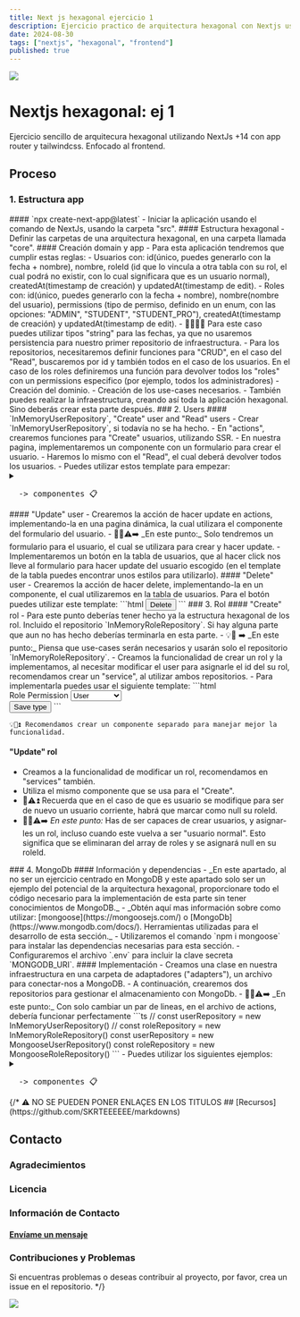 ```yaml
---
title: Next js hexagonal ejercicio 1
description: Ejercicio practico de arquitectura hexagonal con Nextjs usando app router
date: 2024-08-30
tags: ["nextjs", "hexagonal", "frontend"]
published: true
---
```


<img src="https://user-images.githubusercontent.com/73097560/115834477-dbab4500-a447-11eb-908a-139a6edaec5c.gif" />

# Nextjs hexagonal: ej 1

Ejercicio sencillo de arquitecura hexagonal utilizando NextJs +14 con app router y tailwindcss. Enfocado al frontend.

## Proceso

### 1. Estructura app
<Callout role="verificado" type="warning">
#### `npx create-next-app@latest`
- Iniciar la aplicación usando el comando de NextJs, usando la carpeta "src".
#### Estructura hexagonal
- Definir las carpetas de una arquitectura hexagonal, en una carpeta llamada "core".
#### Creación domain y app
- Para esta aplicación tendremos que cumplir estas reglas:
  - Usuarios con: id(único, puedes generarlo con la fecha + nombre), nombre, roleId (id que lo vincula a otra tabla con su rol, el cual podrá no existir, con lo cual significara que es un usuario normal), createdAt(timestamp de creación) y updatedAt(timestamp de edit).
  - Roles con: id(único, puedes generarlo con la fecha + nombre), nombre(nombre del usuario), permissions (tipo de permiso, definido en un enum, con las opciones: "ADMIN", "STUDENT", "STUDENT_PRO"), createdAt(timestamp de creación) y updatedAt(timestamp de edit).
  - 🙋‍♂️💡⏫ Para este caso puedes utilizar tipos "string" para las fechas, ya que no usaremos persistencia para nuestro primer repositorio de infraestructura.
  - Para los repositorios, necesitaremos definir funciones para "CRUD", en el caso del "Read", buscaremos por id y también todos en el caso de los usuarios. En el caso de los roles definiremos una función para devolver todos los "roles" con un permissions especifico (por ejemplo, todos los administradores)
- Creación del dominio.
- Creación de los use-cases necesarios.
- También puedes realizar la infraestructura, creando así toda la aplicación hexagonal. Sino deberás crear esta parte después.
</Callout>
### 2. Users
<Callout role="verificado" type="warning">
#### `InMemoryUserRepository`, "Create" user and "Read" users
- Crear `InMemoryUserRepository`, si todavía no se ha hecho.
- En "actions", crearemos funciones para "Create" usuarios, utilizando SSR.
- En nuestra pagina, implementaremos un componente con un formulario para crear el usuario.
- Haremos lo mismo con el "Read", el cual deberá devolver todos los usuarios. 
- Puedes utilizar estos template para empezar:
<details>
<summary><pre>  -> componentes 📋</pre></summary>

```html 
  <!-- Componente Create -->
  <div>
      <h2 className="text-2xl font-bold mb-4">Create User</h2>
      <form className="flex h-20 items-center space-x-4">
        <div className="flex space-x-10 h-20 items-center">
          <label htmlFor="name" className="block font-medium text-gray-700">
            Name
          </label>
          <input
            type="text"
            id="name"
            name="name"
            className="mt-1 block w-full p-4 rounded-md border-gray-300 shadow-sm focus:border-primary focus:ring-primary sm:text-sm"
          />
        </div>
        <button
          className="inline-flex items-center px-4 py-4 border border-transparent hover:border-gray-800  text-sm font-medium rounded-md shadow-sm shadow-gray-300 hover:shadow-lg text-gray-500 bg-primary hover:bg-primary-dark focus:outline-none focus:ring-2 focus:ring-offset-2 focus:ring-primary"
        >
          Create User
        </button>
      </form>
    </div>
```

```html
  <!-- Pagina -->
  <main  className="container h-dvh mx-auto py-8 px-4 sm:px-6 lg:px-8">
    <div className="grid grid-cols-1 md:grid-cols-2 gap-8">
    <UserForm/>
    <!-- <UsersTable/> Componente para el "Read" -->
    </div>
  </main>
```

```html
  <!-- Componente Read -->
  <div className="p-6 bg-white shadow-md rounded-lg">
      <h2 className="text-3xl font-semibold mb-6 text-gray-800">Users</h2>
      <div className="overflow-x-auto">
        <table className="min-w-full bg-white border border-gray-300 rounded-lg">
          <thead className="bg-gray-100">
            <tr >
              <th
                scope="col"
                className="px-2 xl:px-6 py-3 text-left text-xs font-semibold text-gray-700 uppercase tracking-wider"
              >
                Name
              </th>
              <th
                scope="col"
                className="px-2 xl:px-6 py-3 text-left text-xs font-semibold text-gray-700 uppercase tracking-wider"
              >
                Edit
              </th>
              <!--Otras acciones-->
            </tr>
          </thead>
          <tbody className="bg-white divide-y divide-gray-200">
            <!--Por cada usuario-->
              <tr className="hover:bg-gray-50">
                <td className="px-2 xl:px-6 py-4 whitespace-nowrap text-sm text-gray-900">
                  [nombre]
                </td>
                <td className="px-2 xl:px-6 py-4 whitespace-nowrap">
                  <a
                    className="text-blue-600 hover:text-blue-800 font-medium"
                  >
                    Edit
                  </Link>
                </td>
                <!--Futuras acciones-->
              </tr>
            <!---->
          </tbody>
        </table>
      </div>
    </div>
```
</details>
#### "Update" user
- Crearemos la acción de hacer update en actions, implementando-la en una pagina dinámica, la cual utilizara el componente del formulario del usuario.
- 🧑‍🎓⚠️➡️ _En este punto:_ Solo tendremos un formulario para el usuario, el cual se utilizara para crear y hacer update.
- Implementaremos un botón en la tabla de usuarios, que al hacer click nos lleve al formulario para hacer update del usuario escogido (en el template de la tabla puedes encontrar unos estilos para utilizarlo).
#### "Delete" user
- Crearemos la acción de hacer delete, implementando-la en un componente, el cual utilizaremos en la tabla de usuarios. Para el botón puedes utilizar este template:
```html
  <button className="text-red-500 hover:text-red-700">
            Delete
  </button>
```
</Callout>
### 3. Rol
<Callout role="verificado" type="warning">
#### "Create" rol
- Para este punto deberías tener hecho ya la estructura hexagonal de los rol. Incluido el repositorio `InMemoryRoleRepository`. Si hay alguna parte que aun no has hecho deberías terminarla en esta parte.
- 💡🧠 ➡️ _En este punto:_ Piensa que use-cases serán necesarios y usarán solo el repositorio `InMemoryRoleRepository`.
- Creamos la funcionalidad de crear un rol y la implementamos, al necesitar modificar el user para asignarle el id del su rol, recomendamos crear un "service", al utilizar ambos repositorios.
- Para implementarla puedes usar el siguiente template:
```html
  <div>
      <label htmlFor="rolePermission" className="sr-only">Role Permission</label>
      <select id="role" name="rolePermission">
          <option value="null">User</option>
          <option value="ADMIN">Admin</option>
          <option value="STUDENT">Student</option>
          <option value="STUDENT_PRO">Student pro</option>
      </select>
  </div>
  <button>Save type</button>
```

    💡🧠⏫ Recomendamos crear un componente separado para manejar mejor la funcionalidad.
#### "Update" rol
- Creamos a la funcionalidad de modificar un rol, recomendamos en "services" también.
- Utiliza el mismo componente que se usa para el "Create".
- 🧠⚠️⏫ Recuerda que en el caso de que es usuario se modifique para ser de nuevo un usuario corriente, habrá que marcar como null su roleId.
- 🧑‍🎓⚠️➡️ _En este punto:_ Has de ser capaces de crear usuarios, y asignar-les un rol, incluso cuando este vuelva a ser "usuario normal". Esto significa que se eliminaran del array de roles y se asignará null en su roleId.
</Callout>
### 4. MongoDb
<Callout role="verificado" type="warning">
#### Información y dependencias
- _En este apartado, al no ser un ejercicio centrado en MongoDB y este apartado solo ser un ejemplo del potencial de la arquitectura hexagonal, proporcionare todo el código necesario para la implementación de esta parte sin tener conocimientos de MongoDB._
- _Obtén aquí mas información sobre como utilizar: [mongoose](https://mongoosejs.com/) o [MongoDb](https://www.mongodb.com/docs/). Herramientas utilizadas para el desarrollo de esta sección._
- Utilizaremos el comando `npm i mongoose` para instalar las dependencias necesarias para esta sección.
- Configuraremos el archivo `.env` para incluir la clave secreta `MONGODB_URI`.
#### Implementación
- Creamos una clase en nuestra infraestructura en una carpeta de adaptadores ("adapters"), un archivo para conectar-nos a MongoDB.
- A continuación, crearemos dos repositorios para gestionar el almacenamiento con MongoDb.
- 🧑‍🎓⚠️➡️ _En este punto:_ Con solo cambiar un par de lineas, en el archivo de actions, debería funcionar perfectamente 
```ts
// const userRepository = new InMemoryUserRepository()
// const roleRepository = new InMemoryRoleRepository()
const userRepository = new MongooseUserRepository()
const roleRepository = new MongooseRoleRepository()
```
- Puedes utilizar los siguientes ejemplos:
<details>
<summary><pre>  -> componentes 📋</pre></summary>


```ts
//src/core/infrastructure/adapters/mongo-db-connection.ts
import mongoose, { Connection } from 'mongoose';

type DBConnection = {
    isConnected: boolean;
  }

export const connectToDB = async ():Promise<Connection> => {
  const connection: DBConnection = {isConnected: false};
  try {
    if (connection.isConnected) return mongoose.connection;
    const db = await mongoose.connect(process.env.MONGODB_URI || "");
    connection.isConnected = db.connections[0].readyState === 1;
    console.log("Connected!");
    return db.connection;
    
  } catch (error: any) {
    throw new Error(error);
  }
};
export abstract class MongoDbConnection {
    private connection: Connection | null = null;
    protected async connect(): Promise<void> {
        if (!this.connection) {
            try {
                this.connection = await connectToDB();
            } catch (error) {
                console.error("Failed to connect to the database:", error);
                throw new Error("Unable to establish database connection");
            }
        }
    }
    public async getConnection(): Promise<Connection> {
        if (!this.connection) {
            await this.connect();
        }
        if (!this.connection) {
            throw new Error("Database connection not established.");
        }
        return this.connection;
    }
}
```

```ts
//src/core/infrastructure/repositories/mongoose-user-repository.ts
import { User } from '@/core/domain/entities/User';
import { UserRepository } from '@/core/domain/repositories/user-repository';
import { UserDocument, UserModel } from '@/models/user-role-schema';
import { MongoDbConnection } from '../adapters/mongo-db-connection';


export class MongooseUserRepository extends MongoDbConnection implements UserRepository {

    async create(user: User): Promise<User> {
        await this.connect();
        const newUser = new UserModel(user)
        const savedUser = await newUser.save()
        console.log("savedUser: ",savedUser)
        return this.documentToUser(savedUser)

    }
    async findById(id: string): Promise<User | null> {
        await this.connect()
        const user = await UserModel.findById(id)
        return user ? this.documentToUser(user) : null
    }
    async update(id: string, name: string, roleId?: string): Promise<User> {
        await this.connect(); // Asegúrate de que la conexión esté establecida
    
        // Busca el usuario por su ID
        const user = await UserModel.findById(id);
        if (!user) throw new Error("Error al encontrar el usuario");
    
        // Actualiza los campos necesarios
        user.name = name;
        user.roleId = roleId !== undefined ? roleId : user.roleId; // Mantiene el valor actual si roleId no se proporciona
        user.updatedAt = Date.now(); // Actualiza la fecha de modificación como timestamp
    
        // Guarda los cambios en la base de datos
        const updatedUser = await user.save();
        console.log("updated user: ",updatedUser)
        return this.documentToUser(updatedUser); // Convierte el documento actualizado a la entidad User
    }
    async delete(id:string):Promise<void> {
        await this.connect()
        const result = await UserModel.deleteOne({_id:id})
        if (result.deletedCount === 0) throw new Error(`User with id ${id} not found`);
    }
    async findAll(): Promise<User[] | null> {
        await this.connect()
        const users = await UserModel.find()
        return users.length > 0 ? users.map(this.documentToUser):null
    }
    async deleteRoleId(id: string): Promise<void> {
        await this.connect()
        const result = await UserModel.updateOne({ _id: id }, { $set: { roleId: null } });
        if (result.matchedCount === 0) throw new Error(`User with id ${id} not found`);
    }
    private documentToUser(doc: UserDocument): User {
        return {
          id: doc._id.toString(),
          name: doc.name,
          roleId: doc.roleId ? doc.roleId.toHexString() : null,
          createdAt: doc.createdAt.toISOString(),
          updatedAt: doc.updatedAt.toISOString()
        };
      }

}
```

```ts
//src/core/infrastructure/repositories/mongoose-role-repository.ts
import { RoleRepository } from "@/core/domain/repositories/role-repository";
import { MongoDbConnection } from "../adapters/mongo-db-connection";
import { Role, RoleType } from "@/core/domain/entities/Role";
import { RoleDocument, RoleModel } from "@/models/user-role-schema";

export class MongooseRoleRepository extends MongoDbConnection implements RoleRepository{
    async create(role: Role): Promise<Role> {
        await this.connect()
        const newRole = new RoleModel(role)
        const savedRole = await newRole.save()
        console.log("saved role: ", savedRole)
        return this.documentToRole(savedRole)
    }
    async findById(id: string): Promise<Role | null> {
        this.connect()
        const role = await RoleModel.findById(id)
        return role ? this.documentToRole(role):null
        
    }
    async update(id: string, permissions: RoleType): Promise<Role> {
        await this.connect()
        const role = await RoleModel.findById(id)
        role.permissions = permissions
        const updatedRole = await role.save()
        return this.documentToRole(updatedRole)
    }
    async delete(id: string): Promise<void> {
        await this.connect()
        await RoleModel.findByIdAndDelete(id)
    }
    private documentToRole(doc: RoleDocument): Role {
        return {
            id: doc._id.toString(),
            name: doc.name,
            permissions: doc.permissions as RoleType,
            createdAt: doc.createdAt.toISOString(),
            updatedAt: doc.updatedAt.toISOString()
        }
    }
}
```
</details>
</Callout>
{/* 
⚠️ NO SE PUEDEN PONER ENLAÇES EN LOS TITULOS
## [Recursos](https://github.com/SKRTEEEEEE/markdowns)

## Contacto

### Agradecimientos

### Licencia

### Información de Contacto

#### [Envíame un mensaje](mailto:adanreh.m@gmail.com)

### Contribuciones y Problemas

Si encuentras problemas o deseas contribuir al proyecto, por favor, crea un issue en el repositorio. */}

<img src="https://user-images.githubusercontent.com/73097560/115834477-dbab4500-a447-11eb-908a-139a6edaec5c.gif"/>
